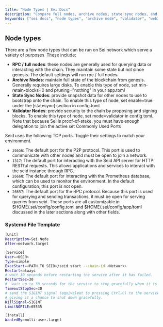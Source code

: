 ```yaml
---
title: "Node Types | Sei Docs"
description: "Compare full nodes, archive nodes, state sync nodes, and validators on the Sei network for various operational roles."
keywords: ["sei docs", "node types", "archive node", "validator", "web3 docs"]
---
```


## Node types

There are a few node types that can be run on Sei network which serve a variety of purposes. These include:

- **RPC / full nodes**: these nodes are generally used for querying data or interacting with the chain. They maintain some state but not since genesis. The default settings will run rpc / full nodes.
- **Archive Nodes**: maintain full state of the blockchain from genesis. Generally requires large disks. To enable this type of node, set min-retain-blocks=0 and pruning="nothing" in your app.toml
- **State Sync Nodes**: provide snapshot data for other nodes to use to bootstrap onto the chain. To enable this type of node, set enable=true under the [statesync] section in config.toml
- **Validator Nodes**: provide security to the chain by proposing and signing blocks. To enable this type of node, set mode=validator in config.toml. Note that because Sei is proof-of-stake, you must have enough delegation to join the active set
Commonly Used Ports

Seid uses the following TCP ports. Toggle their settings to match your environment.

- `26656`: The default port for the P2P protocol. This port is used to communicate with other nodes and must be open to join a network.
- `1317`: The default port for interacting with the Seid API server for HTTP RESTful requests. This allows applications and services to interact with the seid instance through RPC.
- `26660`: The default port for interacting with the Prometheus database, which can be used to monitor the environment. In the default configuration, this port is not open.
- `26657`: The default port for the RPC protocol. Because this port is used for querying and sending transactions, it must be open for serving queries from seid.
These ports are all customizable in $HOME/.sei/config/config.toml and $HOME/.sei/config/app/toml discussed in the later sections along with other fields.

### Systemd File Template

```bash
[Unit]
Description=Sei Node
After=network.target

[Service]
User=<USER>
Type=simple
ExecStart=<PATH_TO_SEID>/seid start --chain-id <Network>
Restart=always
# wait 30 seconds before restarting the service after it has failed.
RestartSec=30
#  wait up to 30 seconds for the service to stop gracefully when it is being stopped.
TimeoutStopSec=30
# send the SIGINT signal (equivalent to pressing Ctrl-C) to the service process when it is being stopped
# giving it a chance to shut down gracefully.
KillSignal=SIGINT
LimitNOFILE=65535

[Install]
WantedBy=multi-user.target
```
